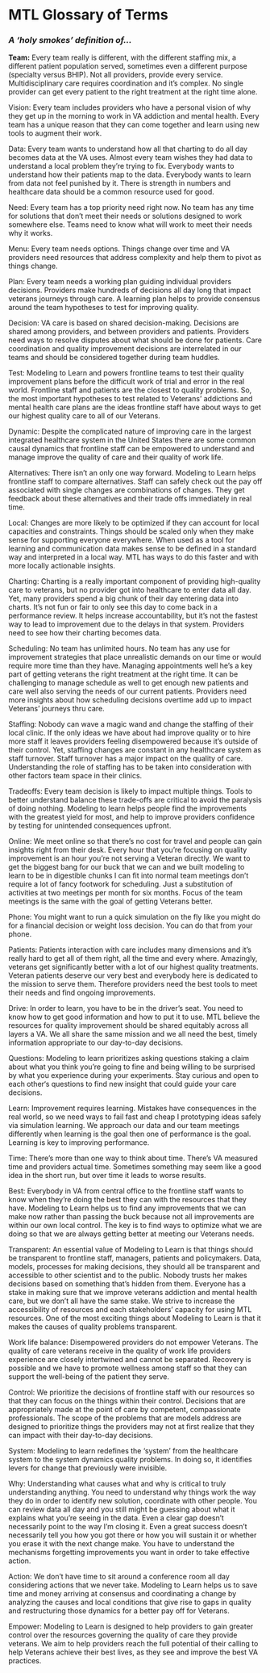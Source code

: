 # MTL Glossary of Terms

### *A ‘holy smokes’ definition of...*

**Team:** Every team really is different, with the different staffing mix, a different patient population served, sometimes even a different purpose (specialty versus BHIP). Not all providers, provide every service. Multidisciplinary care requires coordination and it’s complex. No single provider can get every patient to the right treatment at the right time alone.  

Vision: Every team includes providers who have a personal vision of why they get up in the morning to work in VA addiction and mental health. Every team has a unique reason that they can come together and learn using new tools to augment their work.  

Data: Every team wants to understand how all that charting to do all day becomes data at the VA uses. Almost every team wishes they had data to understand a local problem they’re trying to fix. Everybody wants to understand how their patients map to the data. Everybody wants to learn from data not feel punished by it. There is strength in numbers and healthcare data should be a common resource used for good.  

Need: Every team has a top priority need right now. No team has any time for solutions that don’t meet their needs or solutions designed to work somewhere else. Teams need to know what will work to meet their needs why it works.  

Menu: Every team needs options. Things change over time and VA providers need resources that address complexity and help them to pivot as things change.  

Plan: Every team needs a working plan guiding individual providers decisions. Providers make hundreds of decisions all day long that impact veterans journeys through care. A learning plan helps to provide consensus around the team hypotheses to test for improving quality.  

Decision: VA care is based on shared decision-making. Decisions are shared among providers, and between providers and patients. Providers need ways to resolve disputes about what should be done for patients. Care coordination and quality improvement decisions are interrelated in our teams and should be considered together during team huddles.  

Test: Modeling to Learn and powers frontline teams to test their quality improvement plans before the difficult work of trial and error in the real world. Frontline staff and patients are the closest to quality problems. So, the most important hypotheses to test related to Veterans’ addictions and mental health care plans are the ideas frontline staff have about ways to get our highest quality care to all of our Veterans.  

Dynamic: Despite the complicated nature of improving care in the largest integrated healthcare system in the United States there are some common causal dynamics that frontline staff can be empowered to understand and manage improve the quality of care and their quality of work life.  

Alternatives: There isn’t an only one way forward. Modeling to Learn helps frontline staff to compare alternatives. Staff can safely check out the pay off associated with single changes are combinations of changes. They get feedback about these alternatives and their trade offs immediately in real time.  

Local: Changes are more likely to be optimized if they can account for local capacities and constraints. Things should be scaled only when they make sense for supporting everyone everywhere. When used as a tool for learning and communication data makes sense to be defined in a standard way and interpreted in a local way. MTL has ways to do this faster and with more locally actionable insights.  

Charting: Charting is a really important component of providing high-quality care to veterans, but no provider got into healthcare to enter data all day. Yet, many providers spend a big chunk of their day entering data into charts. It’s not fun or fair to only see this day to come back in a performance review. It helps increase accountability, but it’s not the fastest way to lead to improvement due to the delays in that system. Providers need to see how their charting becomes data.  

Scheduling: No team has unlimited hours. No team has any use for improvement strategies that place unrealistic demands on our time or would require more time than they have. Managing appointments well he’s a key part of getting veterans the right treatment at the right time. It can be challenging to manage schedule as well to get enough new patients and care well also serving the needs of our current patients. Providers need more insights about how scheduling decisions overtime add up to impact Veterans’ journeys thru care.  

Staffing: Nobody can wave a magic wand and change the staffing of their local clinic. If the only ideas we have about had improve quality or to hire more staff it leaves providers feeling disempowered because it’s outside of their control. Yet, staffing changes are constant in any healthcare system as staff turnover. Staff turnover has a major impact on the quality of care. Understanding the role of staffing has to be taken into consideration with other factors team space in their clinics.  

Tradeoffs: Every team decision is likely to impact multiple things. Tools to better understand balance these trade-offs are critical to avoid the paralysis of doing nothing. Modeling to learn helps people find the improvements with the greatest yield for most, and help to improve providers confidence by testing for unintended consequences upfront.  

Online: We meet online so that there’s no cost for travel and people can gain insights right from their desk. Every hour that you’re focusing on quality improvement is an hour you’re not serving a Veteran directly. We want to get the biggest bang for our buck that we can and we built modeling to learn to be in digestible chunks I can fit into normal team meetings don’t require a lot of fancy footwork for scheduling. Just a substitution of activities at two meetings per month for six months. Focus of the team meetings is the same with the goal of getting Veterans better.  

Phone: You might want to run a quick simulation on the fly like you might do for a financial decision or weight loss decision. You can do that from your phone.   

Patients: Patients interaction with care includes many dimensions and it’s really hard to get all of them right, all the time and every where. Amazingly, veterans get significantly better with a lot of our highest quality treatments. Veteran patients deserve our very best and everybody here is dedicated to the mission to serve them. Therefore providers need the best tools to meet their needs and find ongoing improvements.  

Drive: In order to learn, you have to be in the driver’s seat. You need to know how to get good information and how to put it to use. MTL believe the resources for quality improvement should be shared equitably across all layers a VA. We all share the same mission and we all need the best, timely information appropriate to our day-to-day decisions.  

Questions: Modeling to learn prioritizes asking questions staking a claim about what you think you’re going to fine and being willing to be surprised by what you experience during your experiments. Stay curious and open to each other‘s questions to find new insight that could guide your care decisions.  

Learn: Improvement requires learning. Mistakes have consequences in the real world, so we need ways to fail fast and cheap I prototyping ideas safely via simulation learning. We approach our data and our team meetings differently when learning is the goal then one of performance is the goal. Learning is key to improving performance.  

Time: There’s more than one way to think about time. There’s VA measured time and providers actual time. Sometimes something may seem like a good idea in the short run, but over time it leads to worse results.  

Best: Everybody in VA from central office to the frontline staff wants to know when they’re doing the best they can with the resources that they have. Modeling to Learn helps us to find any improvements that we can make now rather than passing the buck because not all improvements are within our own local control. The key is to find ways to optimize what we are doing so that we are always getting better at meeting our Veterans needs.  

Transparent: An essential value of Modeling to Learn is that things should be transparent to frontline staff, managers, patients and policymakers. Data, models, processes for making decisions, they should all be transparent and accessible to other scientist and to the public. Nobody trusts her makes decisions based on something that’s hidden from them. Everyone has a stake in making sure that we improve veterans addiction and mental health care, but we don’t all have the same stake. We strive to increase the accessibility of resources and each stakeholders’ capacity for using MTL resources. One of the most exciting things about Modeling to Learn is that it makes the causes of quality problems transparent.  

Work life balance: Disempowered providers do not empower Veterans. The quality of care veterans receive in the quality of work life providers experience are closely intertwined and cannot be separated. Recovery is possible and we have to promote wellness among staff so that they can support the well-being of the patient they serve.  

Control: We prioritize the decisions of frontline staff with our resources so that they can focus on the things within their control. Decisions that are appropriately made at the point of care by competent, compassionate professionals. The scope of the problems that are models address are designed to prioritize things the providers may not at first realize that they can impact with their day-to-day decisions.  

System: Modeling to learn redefines the ‘system’ from the healthcare system to the system dynamics quality problems. In doing so, it identifies levers for change that previously were invisible.  

Why: Understanding what causes what and why is critical to truly understanding anything. You need to understand why things work the way they do in order to identify new solution, coordinate with other people. You can review data all day and you still might be guessing about what it explains what you’re seeing in the data. Even a clear gap doesn’t necessarily point to the way I’m closing it. Even a great success doesn’t necessarily tell you how you got there or how you will sustain it or whether you erase it with the next change make. You have to understand the mechanisms forgetting improvements you want in order to take effective action.  

Action: We don’t have time to sit around a conference room all day considering actions that we never take. Modeling to Learn helps us to save time and money arriving at consensus and coordinating a change by analyzing the causes and local conditions that give rise to gaps in quality and restructuring those dynamics for a better pay off for Veterans.  

Empower: Modeling to Learn is designed to help providers to gain greater control over the resources governing the quality of care they provide veterans. We aim to help providers reach the full potential of their calling to help Veterans achieve their best lives, as they see and improve the best VA practices.  
